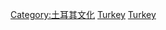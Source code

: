 {{Commons category|Sports in Turkey}}

[[Category:土耳其文化|Category:土耳其文化]]
[[Category:歐洲各國體育|Turkey]]
[[Category:亞洲各國體育|Turkey]]